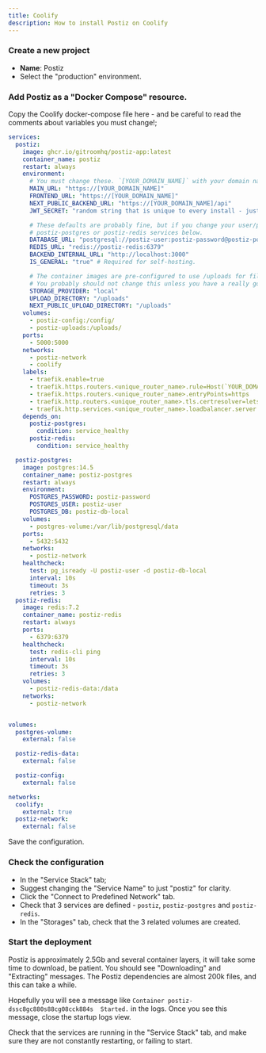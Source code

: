 ```yaml
---
title: Coolify
description: How to install Postiz on Coolify
---
```



<EarlyDoc />

<Prereqs />

<Steps>

### Create a new project

- **Name**: Postiz
- Select the "production" environment.

### Add Postiz as a "Docker Compose" resource.

Copy the Coolify docker-compose file here - and be careful to read the comments about variables you must change!;

```yaml
services:
  postiz:
    image: ghcr.io/gitroomhq/postiz-app:latest
    container_name: postiz
    restart: always
    environment:
      # You must change these. `[YOUR_DOMAIN_NAME]` with your domain name.
      MAIN_URL: "https://[YOUR_DOMAIN_NAME]"
      FRONTEND_URL: "https://[YOUR_DOMAIN_NAME]"
      NEXT_PUBLIC_BACKEND_URL: "https://[YOUR_DOMAIN_NAME]/api"
      JWT_SECRET: "random string that is unique to every install - just type random characters here!"

      # These defaults are probably fine, but if you change your user/password, update it in the 
      # postiz-postgres or postiz-redis services below.
      DATABASE_URL: "postgresql://postiz-user:postiz-password@postiz-postgres:5432/postiz-db-local"
      REDIS_URL: "redis://postiz-redis:6379"
      BACKEND_INTERNAL_URL: "http://localhost:3000"
      IS_GENERAL: "true" # Required for self-hosting.

      # The container images are pre-configured to use /uploads for file storage.
      # You probably should not change this unless you have a really good reason!
      STORAGE_PROVIDER: "local"
      UPLOAD_DIRECTORY: "/uploads"
      NEXT_PUBLIC_UPLOAD_DIRECTORY: "/uploads"
    volumes:
      - postiz-config:/config/
      - postiz-uploads:/uploads/
    ports:
      - 5000:5000
    networks:
      - postiz-network
      - coolify
    labels:
      - traefik.enable=true
      - traefik.https.routers.<unique_router_name>.rule=Host(`YOUR_DOMAIN_NAME_HERE`) && PathPrefix(`/`) #Replace YOUR_DOMAIN_NAME_HERE with your domain name.
      - traefik.https.routers.<unique_router_name>.entryPoints=https
      - traefik.http.routers.<unique_router_name>.tls.certresolver=letsencrypt
      - traefik.http.services.<unique_router_name>.loadbalancer.server.port=5000
    depends_on:
      postiz-postgres:
        condition: service_healthy
      postiz-redis:
        condition: service_healthy

  postiz-postgres:
    image: postgres:14.5
    container_name: postiz-postgres
    restart: always
    environment:
      POSTGRES_PASSWORD: postiz-password
      POSTGRES_USER: postiz-user
      POSTGRES_DB: postiz-db-local
    volumes:
      - postgres-volume:/var/lib/postgresql/data
    ports:
      - 5432:5432
    networks:
      - postiz-network
    healthcheck:
      test: pg_isready -U postiz-user -d postiz-db-local
      interval: 10s
      timeout: 3s
      retries: 3
  postiz-redis:
    image: redis:7.2
    container_name: postiz-redis
    restart: always
    ports:
      - 6379:6379
    healthcheck:
      test: redis-cli ping
      interval: 10s
      timeout: 3s
      retries: 3
    volumes:
      - postiz-redis-data:/data
    networks:
      - postiz-network


volumes:
  postgres-volume:
    external: false

  postiz-redis-data:
    external: false

  postiz-config:
    external: false

networks:
  coolify:
    external: true
  postiz-network:
    external: false
```

Save the configuration.

### Check the configuration

- In the "Service Stack" tab;
 - Suggest changing the "Service Name" to just "postiz" for clarity.
 - Click the "Connect to Predefined Network" tab.
 - Check that 3 services are defined - `postiz`, `postiz-postgres` and `postiz-redis`.
- In the "Storages" tab, check that the 3 related volumes are created.

### Start the deployment

Postiz is approximately 2.5Gb and several container layers, it will take some time to download, be patient. You should see "Downloading" and "Extracting" messages. The Postiz dependencies are almost 200k files, and this can take a while.

Hopefully you will see a message like `Container postiz-dssc8gc880s88cg08cck884s  Started.` in the logs. Once you see this message, close the startup logs view.

Check that the services are running in the "Service Stack" tab, and make sure  they are not constantly restarting, or failing to start.


</Steps>


